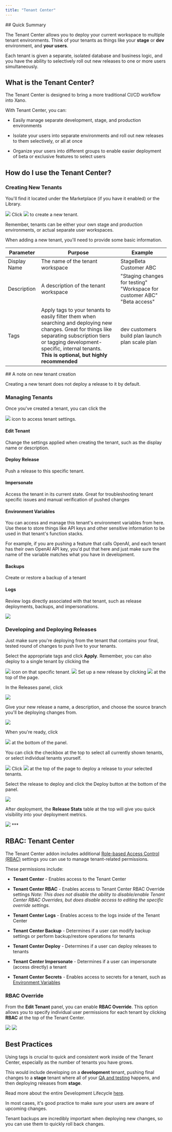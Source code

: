 ```yaml
---
title: "Tenant Center"
---
```

<Info>
## Quick Summary

The Tenant Center allows you to deploy your current workspace to multiple tenant environments. Think of your tenants as things like your **stage** or **dev** environment, and **your users**.

Each tenant is given a separate, isolated database and business logic, and you have the ability to selectively roll out new releases to one or more users simultaneously.
</Info>
## What is the Tenant Center?

The Tenant Center is designed to bring a more traditional CI/CD workflow into Xano.

With Tenant Center, you can:

* Easily manage separate development, stage, and production environments

* Isolate your users into separate environments and roll out new releases to them selectively, or all at once

* Organize your users into different groups to enable easier deployment of beta or exclusive features to select users

## How do I use the Tenant Center?

### Creating New Tenants

<Steps>
<Step title="From your production / main development workspace, head to the Tenant Center from the left-hand navigation menu.">

You'll find it located under the Marketplace (if you have it enabled) or the Library.

<Frame caption="">
  <img src="/images/594627c1-image.jpeg" />
</Frame>

</Step>
<Step title="Click Add Tenant">
Click
<Frame caption="">
  <img src="/images/241aeb90-image.jpeg" />
</Frame>
to create a new tenant.

Remember, tenants can be either your own stage and production environments, or actual separate user workspaces.

When adding a new tenant, you'll need to provide some basic information.

| Parameter    | Purpose                                                                                                                                                                                                                                      | Example                                                                  |
| ------------ | -------------------------------------------------------------------------------------------------------------------------------------------------------------------------------------------------------------------------------------------- | ------------------------------------------------------------------------ |
| Display Name | The name of the tenant workspace                                                                                                                                                                                                             | StageBeta Customer ABC                                                   |
| Description  | A description of the tenant workspace                                                                                                                                                                                                        | "Staging changes for testing" "Workspace for customer ABC" "Beta access" |
| Tags         | Apply tags to your tenants to easily filter them when searching and deploying new changes. Great for things like separating subscription tiers or tagging development-specific, internal tenants. <br/>**This is optional, but highly recommended** | dev customers build plan launch plan scale plan                          |
</Step>
</Steps>
<Info>
## A note on new tenant creation

Creating a new tenant does not deploy a release to it by default.
</Info>

### Managing Tenants

Once you've created a tenant, you can click the
<Frame caption="">
  <img src="/images/f85fc869-image.jpeg" />
</Frame>
icon to access tenant settings.

#### Edit Tenant

Change the settings applied when creating the tenant, such as the display name or description.

#### Deploy Release

Push a release to this specific tenant.

#### Impersonate

Access the tenant in its current state. Great for troubleshooting tenant specific issues and manual verification of pushed changes

#### Environment Variables

You can access and manage this tenant's environment variables from here. Use these to store things like API keys and other sensitive information to be used in that tenant's function stacks.

For example, if you are pushing a feature that calls OpenAI, and each tenant has their own OpenAI API key, you'd put that here and just make sure the name of the variable matches what you have in development.

#### Backups

Create or restore a backup of a tenant

#### Logs

Review logs directly associated with that tenant, such as release deployments, backups, and impersonations.

<Frame caption="">
  <img src="/images/3dae731a-image.jpeg" />
</Frame>

### Developing and Deploying Releases

<Steps>
<Step title="Make any changes you'd like to deploy in your development tenant. Push them to your stage tenant if you're using one.
">
Just make sure you're deploying from the tenant that contains your final, tested round of changes to push live to your tenants.

</Step>
<Step title="Use the tag selector to filter only the tenants you want to deploy to.">

Select the appropriate tags and click **Apply**. Remember, you can also deploy to a single tenant by clicking the

<Frame caption="">
  <img src="/images/f85fc869-image.jpeg" />
</Frame>
icon on that specific tenant.

<Frame caption="">
  <img src="/images/c44457db-image.jpeg" />
</Frame>

</Step>
<Step title="Click Add new releases">
Set up a new release by clicking
<Frame caption="">
  <img src="/images/f85bedb0-image.jpeg" />
</Frame>
at the top of the page.

In the Releases panel, click
<Frame caption="">
  <img src="/images/65a31a91-image.jpeg" />
</Frame>

Give your new release a name, a description, and choose the source branch you'll be deploying changes from.

<Frame caption="">
  <img src="/images/05628d02-image.jpeg" />
</Frame>

When you're ready, click
<Frame caption="">
  <img src="/images/24055003-image.jpeg" />
</Frame>
at the bottom of the panel.

</Step>
<Step title="Select the tenants you'd like to deploy to.">

You can click the checkbox at the top to select all currently shown tenants, or select individual tenants yourself.

<Frame caption="">
  <img src="/images/c43c6f90-image.jpeg" />
</Frame>

</Step>
<Step title="Deploy Release">
Click
<Frame caption="">
  <img src="/images/d67529d9-image.jpeg" />
</Frame>
at the top of the page to deploy a release to your selected tenants.

Select the release to deploy and click the Deploy button at the bottom of the panel.

<Frame caption="">
  <img src="/images/d450e2be-image.jpeg" />
</Frame>

After deployment, the **Release Stats** table at the top will give you quick visibility into your deployment metrics.

<Frame caption="">
  <img src="/images/e2614260-image.jpeg" />
</Frame>
</Step>
</Steps>
***

## RBAC: Tenant Center

The Tenant Center addon includes additional [Role-based Access Control (RBAC)](/team-collaboration/role-based-access-control-rbac) settings you can use to manage tenant-related permissions.

These permissions include:

* **Tenant Center** - Enables access to the Tenant Center

* **Tenant Center RBAC** - Enables access to Tenant Center RBAC Override settings *Note: This does not disable the ability to disable/enable Tenant Center RBAC Overrides, but does disable access to editing the specific override settings.*

* **Tenant Center Logs** - Enables access to the logs inside of the Tenant Center

* **Tenant Center Backup** - Determines if a user can modify backup settings or perform backup/restore operations for tenants

* **Tenant Center Deploy** - Determines if a user can deploy releases to tenants

* **Tenant Center Impersonate** - Determines if a user can impersonate (access directly) a tenant

* **Tenant Center Secrets** - Enables access to secrets for a tenant, such as [Environment Variables](/the-function-stack/environment-variables)

### RBAC Override

From the **Edit Tenant** panel, you can enable **RBAC Override**. This option allows you to specify individual user permissions for each tenant by clicking **RBAC** at the top of the Tenant Center.

<Frame caption="Enabling the RBAC Override option">
  <img src="/images/2b2fb573-image.jpeg" />
</Frame>

<Frame caption="An example of available permissions with RBAC Override enabled">
  <img src="/images/064a8081-image.jpeg" />
</Frame>

## Best Practices

<Steps>
<Step title="Tag your tenants">

Using tags is crucial to quick and consistent work inside of the Tenant Center, especially as the number of tenants you have grows.

</Step>
<Step title="Follow a traditional deployment framework">

This would include developing on a **development** tenant, pushing final changes to a **stage** tenant where all of your [QA and testing](/testing-debugging/test-suites) happens, and then deploying releases from **stage**.

Read more about the entire Development Lifecycle [here](/before-you-begin/the-development-life-cycle).

</Step>
<Step title="Inform your users of upcoming deployments">

In most cases, it's good practice to make sure your users are aware of upcoming changes.

</Step>
<Step title="Use backups">

Tenant backups are incredibly important when deploying new changes, so you can use them to quickly roll back changes.
</Step>
</Steps>

